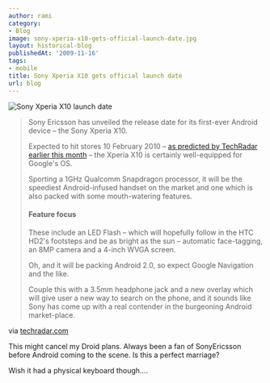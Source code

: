 ```yaml
---
author: rami
category:
- Blog
image: sony-xperia-x10-gets-official-launch-date.jpg
layout: historical-blog
publishedAt: '2009-11-16'
tags:
- mobile
title: Sony Xperia X10 gets official launch date
url: blog
---
```


![Sony Xperia X10 launch date](/assets/images/content/blog/sony-xperia-x10-gets-official-launch-date.jpg)
  
<blockquote>
<p>Sony Ericsson has unveiled the release date for its first-ever Android device – the Sony Xperia X10.</p>
<p>Expected to hit stores 10 February 2010 – <a href="http://www.techradar.com/news/phone-and-communications/mobile-phones/sony-ericsson-unveils-the-android-xperia-x10-646383">as predicted by TechRadar earlier this month</a> – the Xperia X10 is certainly well-equipped for Google's OS.</p>
<p>Sporting a 1GHz Qualcomm Snapdragon processor, it will be the speediest Android-infused handset on the market and one which is also packed with some mouth-watering features.</p>
<h4>Feature focus</h4>
<p>These include an LED Flash – which will hopefully follow in the HTC HD2's footsteps and be as bright as the sun – automatic face-tagging, an 8MP camera and a 4-inch WVGA screen.</p>
<p>Oh, and it will be packing Android 2.0, so expect Google Navigation and the like.</p>
<p>Couple this with a 3.5mm headphone jack and a new overlay which will give user a new way to search on the phone, and it sounds like Sony has come up with a real contender in the burgeoning Android market-place.</p>
</blockquote>
  
via [techradar.com](https://www.techradar.com/news/phone-and-communications/mobile-phones/sony-xperia-x10-gets-official-release-date-650845)
  
This might cancel my Droid plans. Always been a fan of SonyEricsson before Android coming to the scene. Is this a perfect marriage?
  
Wish it had a physical keyboard though….